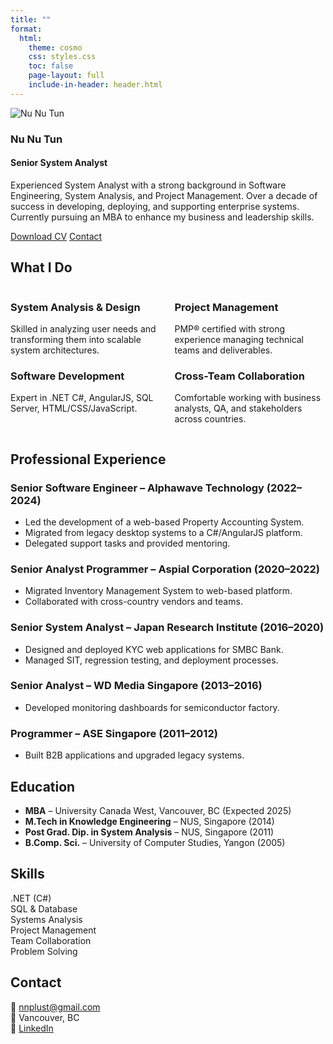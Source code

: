 ```yaml
---
title: ""
format:
  html:
    theme: cosmo
    css: styles.css
    toc: false
    page-layout: full
    include-in-header: header.html
---
```


```{=html}
<div class="profile-container">
  <div class="profile-image">
    <img src="nu_nu_tun.jpg" alt="Nu Nu Tun" style="max-width: 240px; height: auto;">
  </div>
  <div class="profile-content">
    <h3>Nu Nu Tun</h3>
    <h4>Senior System Analyst</h4>
    <p>
      Experienced System Analyst with a strong background in Software Engineering, System Analysis,
      and Project Management. Over a decade of success in developing, deploying, and supporting enterprise systems.
      Currently pursuing an MBA to enhance my business and leadership skills.
    </p>
    <a href="NUNU_Resume.pdf" class="btn">Download CV</a>
    <a href="mailto:nnplust@gmail.com" class="btn">Contact</a>
  </div>
</div>
```

## What I Do

::: columns
::: {.column width="50%"}
### System Analysis & Design
Skilled in analyzing user needs and transforming them into scalable system architectures.

### Software Development
Expert in .NET C#, AngularJS, SQL Server, HTML/CSS/JavaScript.
:::
::: {.column width="50%"}
### Project Management
PMP® certified with strong experience managing technical teams and deliverables.

### Cross-Team Collaboration
Comfortable working with business analysts, QA, and stakeholders across countries.
:::
:::

## Professional Experience

### Senior Software Engineer – Alphawave Technology (2022–2024)
- Led the development of a web-based Property Accounting System.
- Migrated from legacy desktop systems to a C#/AngularJS platform.
- Delegated support tasks and provided mentoring.

### Senior Analyst Programmer – Aspial Corporation (2020–2022)
- Migrated Inventory Management System to web-based platform.
- Collaborated with cross-country vendors and teams.

### Senior System Analyst – Japan Research Institute (2016–2020)
- Designed and deployed KYC web applications for SMBC Bank.
- Managed SIT, regression testing, and deployment processes.

### Senior Analyst – WD Media Singapore (2013–2016)
- Developed monitoring dashboards for semiconductor factory.

### Programmer – ASE Singapore (2011–2012)
- Built B2B applications and upgraded legacy systems.

## Education

- **MBA** – University Canada West, Vancouver, BC (Expected 2025)
- **M.Tech in Knowledge Engineering** – NUS, Singapore (2014)
- **Post Grad. Dip. in System Analysis** – NUS, Singapore (2011)
- **B.Comp. Sci.** – University of Computer Studies, Yangon (2005)

## Skills

<div class="skills-list">
  <div class="skill-box">.NET (C#)</div>
  <div class="skill-box">SQL & Database</div>
  <div class="skill-box">Systems Analysis</div>
  <div class="skill-box">Project Management</div>
  <div class="skill-box">Team Collaboration</div>
  <div class="skill-box">Problem Solving</div>
</div>

## Contact

📧 [nnplust@gmail.com](mailto:nnplust@gmail.com)  
📍 Vancouver, BC  
🔗 [LinkedIn](#)